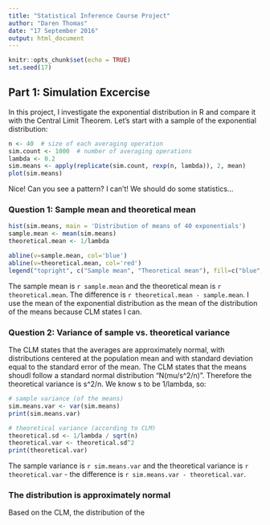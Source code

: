 ```yaml
---
title: "Statistical Inference Course Project"
author: "Daren Thomas"
date: "17 September 2016"
output: html_document
---
```


```r
knitr::opts_chunk$set(echo = TRUE)
set.seed(17)
```

## Part 1: Simulation Excercise

In this project, I investigate the exponential distribution in R and compare it with the Central Limit Theorem. Let's start with a sample of the exponential distribution:

```r
n <- 40  # size of each averaging operation
sim.count <- 1000  # number of averaging operations
lambda <- 0.2
sim.means <- apply(replicate(sim.count, rexp(n, lambda)), 2, mean)
plot(sim.means)
```

Nice! Can you see a pattern? I can't! We should do some statistics...

### Question 1: Sample mean and theoretical mean

```r
hist(sim.means, main = 'Distribution of means of 40 exponentials')
sample.mean <- mean(sim.means)
theoretical.mean <- 1/lambda

abline(v=sample.mean, col='blue')
abline(v=theoretical.mean, col='red')
legend("topright", c("Sample mean", "Theoretical mean"), fill=c("blue", "red"))
```

The sample mean is `r sample.mean` and the theoretical mean is `r theoretical.mean`. The difference is `r theoretical.mean - sample.mean`. I use the mean of the exponential distribution as the mean of the distribution of the means because CLM states I can.

### Question 2: Variance of sample vs. theoretical variance

The CLM states that the averages are approximately normal, with distributions centered at the population mean and with standard deviation equal to the standard error of the mean. The CLM states that the means shoudl follow a standard normal distribution "N(mu/s^2/n)". Therefore the theoretical variance is s^2/n. We know s to be 1/lambda, so:

```r
# sample variance (of the means)
sim.means.var <- var(sim.means)
print(sim.means.var)

# theoretical variance (according to CLM)
theoretical.sd <- 1/lambda / sqrt(n)
theoretical.var <- theoretical.sd^2
print(theoretical.var)
```



The sample variance is `r sim.means.var` and the theoretical variance is `r theoretical.var` - the difference is `r sim.means.var - theoretical.var`.

### The distribution is approximately normal

Based on the CLM, the distribution of the 
